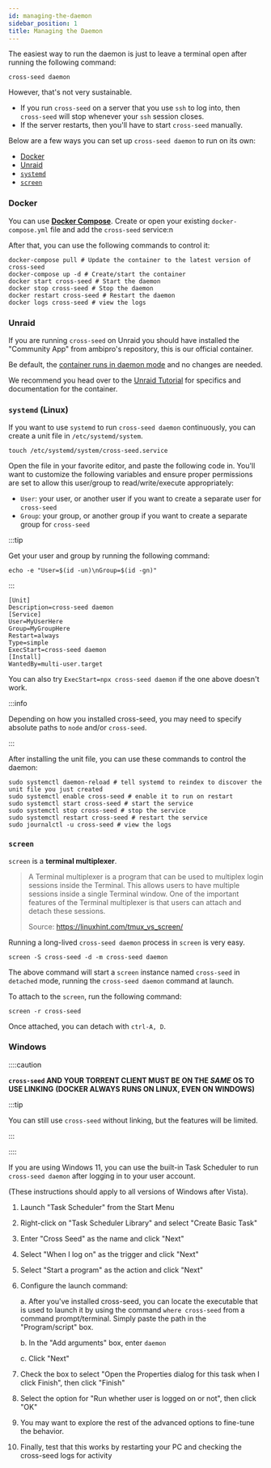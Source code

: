 ```yaml
---
id: managing-the-daemon
sidebar_position: 1
title: Managing the Daemon
---
```



The easiest way to run the daemon is just to leave a terminal open after running
the following command:

```shell
cross-seed daemon
```

However, that's not very sustainable.

- If you run `cross-seed` on a server that you use `ssh` to log into, then
  `cross-seed` will stop whenever your `ssh` session closes.
- If the server restarts, then you'll have to start `cross-seed` manually.

Below are a few ways you can set up `cross-seed daemon` to run on its own:

- [Docker](#docker)
- [Unraid](#unraid)
- [`systemd`](#systemd-linux)
- [`screen`](#screen)

### Docker

You can use [**Docker Compose**](https://docs.docker.com/compose/install).
Create or open your existing `docker-compose.yml` file and add the `cross-seed`
service:n

<DockerCompose />

After that, you can use the following commands to control it:

```shell
docker-compose pull # Update the container to the latest version of cross-seed
docker-compose up -d # Create/start the container
docker start cross-seed # Start the daemon
docker stop cross-seed # Stop the daemon
docker restart cross-seed # Restart the daemon
docker logs cross-seed # view the logs
```

### Unraid

If you are running `cross-seed` on Unraid you should have installed the
"Community App" from ambipro's repository, this is our official container.

Be default, the
[container runs in daemon mode](../tutorials/unraid.md#automationscheduling) and
no changes are needed.

We recommend you head over to the [Unraid Tutorial](../tutorials/unraid.md) for
specifics and documentation for the container.

### `systemd` (Linux)

If you want to use `systemd` to run `cross-seed daemon` continuously, you can
create a unit file in `/etc/systemd/system`.

```shell
touch /etc/systemd/system/cross-seed.service
```

Open the file in your favorite editor, and paste the following code in. You'll
want to customize the following variables and ensure proper permissions are set
to allow this user/group to read/write/execute appropriately:

- `User`: your user, or another user if you want to create a separate user for
  `cross-seed`
- `Group`: your group, or another group if you want to create a separate group
  for `cross-seed`

:::tip

Get your user and group by running the following command:

```shell
echo -e "User=$(id -un)\nGroup=$(id -gn)"
```

:::

```unit file (systemd)
[Unit]
Description=cross-seed daemon
[Service]
User=MyUserHere
Group=MyGroupHere
Restart=always
Type=simple
ExecStart=cross-seed daemon
[Install]
WantedBy=multi-user.target
```

You can also try `ExecStart=npx cross-seed daemon` if the one above doesn't
work.

:::info

Depending on how you installed cross-seed, you may need to specify absolute
paths to `node` and/or `cross-seed`.

:::

After installing the unit file, you can use these commands to control the
daemon:

```shell
sudo systemctl daemon-reload # tell systemd to reindex to discover the unit file you just created
sudo systemctl enable cross-seed # enable it to run on restart
sudo systemctl start cross-seed # start the service
sudo systemctl stop cross-seed # stop the service
sudo systemctl restart cross-seed # restart the service
sudo journalctl -u cross-seed # view the logs
```

### `screen`

`screen` is a **terminal multiplexer**.

> A Terminal multiplexer is a program that can be used to multiplex login
> sessions inside the Terminal. This allows users to have multiple sessions
> inside a single Terminal window. One of the important features of the Terminal
> multiplexer is that users can attach and detach these sessions.
>
> Source: https://linuxhint.com/tmux_vs_screen/

Running a long-lived `cross-seed daemon` process in `screen` is very easy.

```shell
screen -S cross-seed -d -m cross-seed daemon
```

The above command will start a `screen` instance named `cross-seed` in
`detached` mode, running the `cross-seed daemon` command at launch.

To attach to the `screen`, run the following command:

```shell
screen -r cross-seed
```

Once attached, you can detach with `ctrl-A, D`.

### Windows

::::caution

**`cross-seed` AND YOUR TORRENT CLIENT MUST BE ON THE _SAME_ OS TO USE LINKING**
**(DOCKER ALWAYS RUNS ON LINUX, EVEN ON WINDOWS)**

:::tip

You can still use `cross-seed` without linking, but the features will be
limited.

:::

::::

If you are using Windows 11, you can use the built-in Task Scheduler to run
`cross-seed daemon` after logging in to your user account.

(These instructions should apply to all versions of Windows after Vista).

1. Launch "Task Scheduler" from the Start Menu
2. Right-click on "Task Scheduler Library" and select "Create Basic Task"
3. Enter "Cross Seed" as the name and click "Next"
4. Select "When I log on" as the trigger and click "Next"
5. Select "Start a program" as the action and click "Next"
6. Configure the launch command:

    a. After you've installed cross-seed, you can locate the executable that is
    used to launch it by using the command `where cross-seed` from a command
    prompt/terminal. Simply paste the path in the "Program/script" box.

    b. In the "Add arguments" box, enter `daemon`

    c. Click "Next"

7. Check the box to select "Open the Properties dialog for this task when I
   click Finish", then click "Finish"
8. Select the option for "Run whether user is logged on or not", then click "OK"
9. You may want to explore the rest of the advanced options to fine-tune the
   behavior.
10. Finally, test that this works by restarting your PC and checking the
    cross-seed logs for activity
